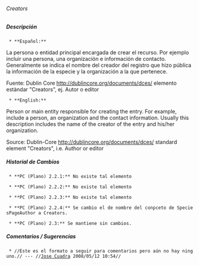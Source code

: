 ====== Creators ======





===== Descripción =====
  * **Español:**
La persona o entidad principal encargada de crear el recurso. Por ejemplo incluir una persona, una organización e información de contacto.  Generalmente se indica el nombre del creador del registro que hizo pública la información de la especie y la organización a la que pertenece.

Fuente: Dublin Core http://dublincore.org/documents/dces/
elemento estàndar "Creators", ej. Autor o editor

  * **English:**
Person or main entity responsible for creating the entry. For example, include a person, an organization and the contact information. Usually this description includes the name of the creator of the entry and his/her organization.

Source: Dublin-Core http://dublincore.org/documents/dces/ 
standard element "Creators", i.e. Author or editor



===== Historial de Cambios =====
  * **PC (Plano) 2.2.1:** No existe tal elemento

  * **PC (Plano) 2.2.2:** No existe tal elemento

  * **PC (Plano) 2.2.3:** No existe tal elemento

  * **PC (Plano) 2.2.4:** Se cambio el de nombre del conpceto de SpeciesPageAuthor a Creators.

  * **PC (Plano) 2.3:** Se mantiene sin cambios.


===== Comentarios / Sugerencias =====

  * //Este es el formato a seguir para comentarios pero aún no hay ninguno.// --- //[[jcuadra@inbio.ac.cr|Jose Cuadra]] 2008/05/12 10:54//

